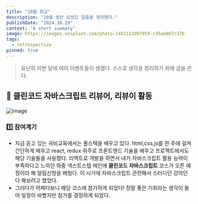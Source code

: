 ```yaml
---
title: "10월 회고"
description: "10월 동안 있었던 일들을 정리했다."
publishDate: "2024.10.29"
context: "A short summary"
image: https://images.unsplash.com/photo-1492112007959-c35ae067c37b
tags:
  - retrospective
pinned: true
---
```


> 유난히 이번 달에 여러 이벤트들이 생겼다. 스스로 생각을 정리하기 위해 글을 쓴다.

## 🧹 클린코드 자바스크립트 리뷰어, 리뷰이 활동

![image](https://blog.kakaocdn.net/dn/uM8PU/btrRz0PBGB6/KS5LN7cIDr7kV4yKwyfwWK/img.png)

### 1️⃣ 참여계기

- 지금 듣고 있는 국비교육에서는 풀스택을 배우고 있다. html,css,js를 한 주에 걸쳐 간단하게 배우고 react, redux 위주로 프론트엔드 기술을 배우고 프로젝트에서도 해당 기술들을 사용했다. 리액트로 개발을 하면서 내가 자바스크립트 활용 능력이 부족하다고 느끼던 와중 넥스트스텝 메인에 **클린코드 자바스크립트** 코스가 오픈 예정이라 해 알림신청을 해뒀다. 이 시기에 자바스크립트 관련해서 스터디던 강의던 다 해보려고 했었다.
- 그러다가 어쩌다보니 해당 코스에 참가하게 되었다! 정말 좋은 기회라는 생각이 들어 일정이 바빴지만 참가를 결정하게 되었다.
